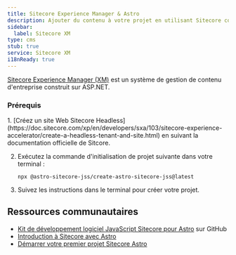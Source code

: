 ```yaml
---
title: Sitecore Experience Manager & Astro
description: Ajouter du contenu à votre projet en utilisant Sitecore comme CMS.
sidebar:
  label: Sitecore XM
type: cms
stub: true
service: Sitecore XM
i18nReady: true
---
```


[Sitecore Experience Manager (XM)](https://www.sitecore.com/products/experience-manager) est un système de gestion de contenu d'entreprise construit sur ASP.NET.

### Prérequis

<Steps>
1. [Créez un site Web Sitecore Headless](https://doc.sitecore.com/xp/en/developers/sxa/103/sitecore-experience-accelerator/create-a-headless-tenant-and-site.html) en suivant la documentation officielle de Sitcore.

2. Exécutez la commande d'initialisation de projet suivante dans votre terminal :

    ```shell
    npx @astro-sitecore-jss/create-astro-sitecore-jss@latest
    ```

3. Suivez les instructions dans le terminal pour créer votre projet.
</Steps>

## Ressources communautaires

- [Kit de développement logiciel JavaScript Sitecore pour Astro](https://github.com/exdst/jss-astro-public) sur GitHub
- [Introduction à Sitecore avec Astro](https://exdst.com/posts/20231002-sitecore-astro)
- [Démarrer votre premier projet Sitecore Astro](https://exdst.com/posts/20240103-first-sitecore-astro-project)
